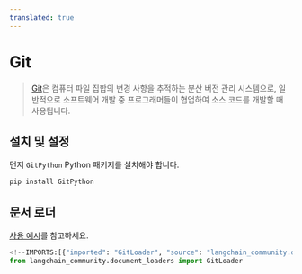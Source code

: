 ```yaml
---
translated: true
---
```


# Git

>[Git](https://en.wikipedia.org/wiki/Git)은 컴퓨터 파일 집합의 변경 사항을 추적하는 분산 버전 관리 시스템으로, 일반적으로 소프트웨어 개발 중 프로그래머들이 협업하여 소스 코드를 개발할 때 사용됩니다.

## 설치 및 설정

먼저 `GitPython` Python 패키지를 설치해야 합니다.

```bash
pip install GitPython
```

## 문서 로더

[사용 예시](/docs/integrations/document_loaders/git)를 참고하세요.

```python
<!--IMPORTS:[{"imported": "GitLoader", "source": "langchain_community.document_loaders", "docs": "https://api.python.langchain.com/en/latest/document_loaders/langchain_community.document_loaders.git.GitLoader.html", "title": "Git"}]-->
from langchain_community.document_loaders import GitLoader
```
